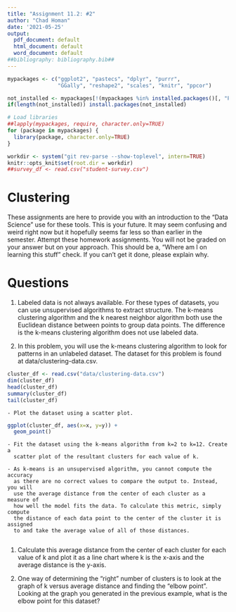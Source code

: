 ```yaml
---
title: "Assignment 11.2: #2"
author: "Chad Homan"
date: '2021-05-25'
output:
  pdf_document: default
  html_document: default
  word_document: default
##bibliography: bibliography.bib##
---
```


```r

mypackages <- c("ggplot2", "pastecs", "dplyr", "purrr", 
                "GGally", "reshape2", "scales", "knitr", "ppcor")

not_installed <- mypackages[!(mypackages %in% installed.packages()[, "Package"])]
if(length(not_installed)) install.packages(not_installed)

# Load libraries
##lapply(mypackages, require, character.only=TRUE)
for (package in mypackages) {
  library(package, character.only=TRUE)
}

workdir <- system("git rev-parse --show-toplevel", intern=TRUE)
knitr::opts_knit$set(root.dir = workdir) 
##survey_df <- read.csv("student-survey.csv")
```

# Clustering

These assignments are here to provide you with an introduction to the “Data 
Science” use for these tools. This is your future. It may seem confusing and 
weird right now but it hopefully seems far less so than earlier in the semester.
Attempt these homework assignments. You will not be graded on your answer but on
your approach. This should be a, “Where am I on learning this stuff” check. If 
you can’t get it done, please explain why.


# Questions

1. Labeled data is not always available. For these types of datasets, you can use unsupervised algorithms to extract structure. The k-means clustering algorithm 
and the k nearest neighbor algorithm both use the Euclidean distance between 
points to group data points. The difference is the k-means clustering algorithm 
does not use labeled data.

1. In this problem, you will use the k-means clustering algorithm to look for 
patterns in an unlabeled dataset. The dataset for this problem is found at data/clustering-data.csv.

```r
cluster_df <- read.csv("data/clustering-data.csv")
dim(cluster_df)
head(cluster_df)
summary(cluster_df)
tail(cluster_df)
```

    - Plot the dataset using a scatter plot.
```r
ggplot(cluster_df, aes(x=x, y=y)) +
  geom_point()

```

    - Fit the dataset using the k-means algorithm from k=2 to k=12. Create a 
      scatter plot of the resultant clusters for each value of k.

    - As k-means is an unsupervised algorithm, you cannot compute the accuracy 
      as there are no correct values to compare the output to. Instead, you will
      use the average distance from the center of each cluster as a measure of 
      how well the model fits the data. To calculate this metric, simply compute
      the distance of each data point to the center of the cluster it is assigned
      to and take the average value of all of those distances.
      
1. Calculate this average distance from the center of each cluster for each value
of k and plot it as a line chart where k is the x-axis and the average distance 
is the y-axis.

1. One way of determining the “right” number of clusters is to look at the graph
of k versus average distance and finding the “elbow point”. Looking at the graph
you generated in the previous example, what is the elbow point for this dataset?

